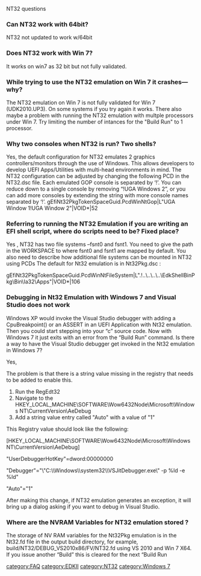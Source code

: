 NT32 questions

===Can NT32 work with 64bit?===
NT32 not updated to work w/64bit

===Does NT32 work with Win 7?===
It works on win7 as 32 bit but not fully validated.


===While trying to use the NT32 emulation on Win 7 it crashes—why?===
The NT32 emulation on Win 7 is not fully validated for Win 7 (UDK2010.UP3).  On some systems if you try again it works. There also maybe a problem with running the NT32 emulation with multple processors under Win 7.  Try limiting the number of intances for the "Build Run" to 1 processor.  

===Why two consoles when NT32 is run? Two shells?=== 
Yes, the default configuration for NT32 emulates 2 graphics controllers/monitors through the use of Windows. This allows developers to develop UEFI Apps/Utilities with multi-head environments in mind.  The NT32 configuration can be adjusted by changing the following PCD in the NT32.dsc file.  Each emulated GOP console is separated by ‘!’. You can reduce down to a single console by removing “!UGA Windows 2”, or you can add more consoles by extending the string with more console names separated by ‘!’. gEfiNt32PkgTokenSpaceGuid.PcdWinNtGop|L"UGA Window 1!UGA Window 2"|VOID*|52


===Referring to running the NT32 Emulation if you are writing an EFI shell script, where do scripts need to be? Fixed place?=== 
Yes , NT32 has two file systems –fsnt0 and fsnt1.  You need to give the path in the WORKSPACE to where fsnt0 and fsnt1 are mapped by default.  You also need to describe how additional file systems can be mounted in NT32 using PCDs   The default for Nt32 emulation is in Nt32Pkg.dsc :

gEfiNt32PkgTokenSpaceGuid.PcdWinNtFileSystem|L".!..\..\..\..\EdkShellBinPkg\Bin\Ia32\Apps"|VOID*|106



=== Debugging in Nt32 Emulation with Windows 7 and Visual Studio does not work ===


Windows XP would invoke the Visual Studio debugger with adding a CpuBreakpoint() or  an ASSERT in an UEFI Application with Nt32 emulation.
Then you could start stepping into your “c” source code. Now with Windows 7 it just exits with an error from the “Build Run” command.
Is there a way to have the Visual Studio debugger get invoked in the Nt32 emulation in Windows 7?

Yes,

The problem is that there is a string value missing in the registry that needs to be added to enable this.
# Run the RegEdt32
# Navigate to the HKEY_LOCAL_MACHINE\SOFTWARE\Wow6432Node\Microsoft\Windows NT\CurrentVersion\AeDebug
# Add a string value entry called "Auto" with a value of "1"

This Registry value should look like the following:

<P style="margin-top: 0; margin-bottom: 0">
[HKEY_LOCAL_MACHINE\SOFTWARE\Wow6432Node\Microsoft\Windows NT\CurrentVersion\AeDebug]
</p>
<P style="margin-top: 0; margin-bottom: 0">
"UserDebuggerHotKey"=dword:00000000
</p>
<P style="margin-top: 0; margin-bottom: 0">
"Debugger"="\"C:\\Windows\\system32\\VSJitDebugger.exe\" -p %ld -e %ld"
</p>
<P style="margin-top: 0; margin-bottom: 0">
"Auto"="1"
</p>

After making this change, if NT32 emulation generates an exception, it will bring up a dialog asking if you want to debug in Visual Studio.

=== Where are the NVRAM Variables for NT32 emulation stored ? ===

The storage of NV RAM variables for the Nt32Pkg emulation is in the Nt32.fd file in the output build directory, for example, build/NT32/DEBUG_VS2010x86/FV/NT32.fd using VS 2010 and Win 7 X64.   If you issue another “Build” this is cleared for the next “Build Run


[[category:FAQ]]
[[category:EDKII]]
[[category:NT32]]
[[category:Windows 7]]